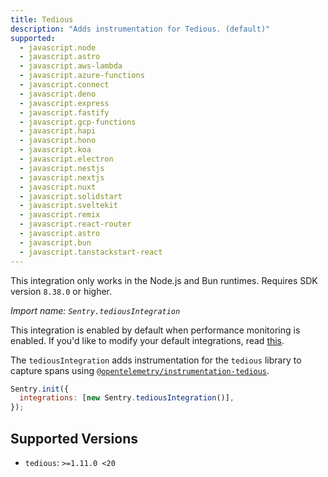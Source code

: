 ```yaml
---
title: Tedious
description: "Adds instrumentation for Tedious. (default)"
supported:
  - javascript.node
  - javascript.astro
  - javascript.aws-lambda
  - javascript.azure-functions
  - javascript.connect
  - javascript.deno
  - javascript.express
  - javascript.fastify
  - javascript.gcp-functions
  - javascript.hapi
  - javascript.hono
  - javascript.koa
  - javascript.electron
  - javascript.nestjs
  - javascript.nextjs
  - javascript.nuxt
  - javascript.solidstart
  - javascript.sveltekit
  - javascript.remix
  - javascript.react-router
  - javascript.astro
  - javascript.bun
  - javascript.tanstackstart-react
---
```


<Alert>

This integration only works in the Node.js and Bun runtimes. Requires SDK version `8.38.0` or higher.

</Alert>

_Import name: `Sentry.tediousIntegration`_

This integration is enabled by default when performance monitoring is enabled. If you'd like to modify your default integrations, read [this](./../#modifying-default-integrations).

The `tediousIntegration` adds instrumentation for the `tedious` library to capture spans using [`@opentelemetry/instrumentation-tedious`](https://www.npmjs.com/package/@opentelemetry/instrumentation-tedious).

```javascript
Sentry.init({
  integrations: [new Sentry.tediousIntegration()],
});
```

## Supported Versions

- `tedious`: `>=1.11.0 <20`
